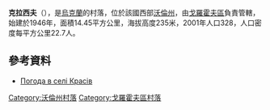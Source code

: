 {{coord|50|28|19|N|24|54|55|E|scale:30000|display=title}}

'''克拉西夫'''（{{lang-uk|Красів}}），是[[烏克蘭|烏克蘭]]的村落，位於該國西部[[沃倫州|沃倫州]]，由[[戈羅霍夫區|戈羅霍夫區]]負責管轄，始建於1946年，面積14.45平方公里，海拔高度235米，2001年人口328，人口密度每平方公里22.7人。

==參考資料==
* [http://weather.in.ua/ua/volynskaja/11944 Погода в селі Красів] {{Wayback|url=http://weather.in.ua/ua/volynskaja/11944 |date=20160305220828 }}

[[Category:沃倫州村落|Category:沃倫州村落]]
[[Category:戈羅霍夫區村落|Category:戈羅霍夫區村落]]


{{Volyn-geo-stub}}